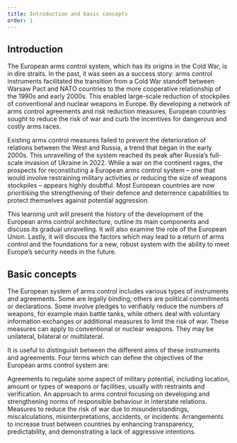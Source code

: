 ```yaml
---
title: Introduction and basic concepts
order: 1
---
```


## Introduction

The European arms control system, which has its origins in the Cold War, is in dire straits. In the past, it was seen as a success story: arms control instruments facilitated the transition from a Cold War standoff between Warsaw Pact and NATO countries to the more cooperative relationship of the 1990s and early 2000s. This enabled large-scale reduction of stockpiles of conventional and nuclear weapons in Europe. By developing a network of arms control agreements and risk reduction measures, European countries sought to reduce the risk of war and curb the incentives for dangerous and costly arms races.

Existing arms control measures failed to prevent the deterioration of relations between the West and Russia, a trend that began in the early 2000s. This unravelling of the system reached its peak after Russia’s full-scale invasion of Ukraine in 2022. While a war on the continent rages, the prospects for reconstituting a European arms control system – one that would involve restraining military activities or reducing the size of weapons stockpiles – appears highly doubtful. Most European countries are now prioritising the strengthening of their defence and deterrence capabilities to protect themselves against potential aggression.

This learning unit will present the history of the development of the European arms control architecture, outline its main components and discuss its gradual unravelling. It will also examine the role of the European Union. Lastly, it will discuss the factors which may lead to a return of arms control and the foundations for a new, robust system with the ability to meet Europe’s security needs in the future.

## Basic concepts

The European system of arms control includes various types of instruments and agreements. Some are legally binding; others are political commitments or declarations. Some involve pledges to verifiably reduce the numbers of weapons, for example main battle tanks, while others deal with voluntary information exchanges or additional measures to limit the risk of war. These measures can apply to conventional or nuclear weapons. They may be unilateral, bilateral or multilateral.

It is useful to distinguish between the different aims of these instruments and agreements. Four terms which can define the objectives of the European arms control system are:

<FlipCards>
  <Card front="Arms Control">
    Agreements to regulate some aspect of military potential, including location, amount or types of weapons or facilities, usually with restraints and verification.
  </Card>

  <Card front="Behavioural Arms Control">
    An approach to arms control focusing on developing and strengthening norms of responsible behaviour in interstate relations.
  </Card>

  <Card front="Risk Reduction">
    Measures to reduce the risk of war due to misunderstandings, miscalculations, misinterpretations, accidents, or incidents.
  </Card>

  <Card front="Confidence- and Security Building Measures (CSBMs)">
    Arrangements to increase trust between countries by enhancing transparency, predictability, and demonstrating a lack of aggressive intentions.
  </Card>
</FlipCards>
